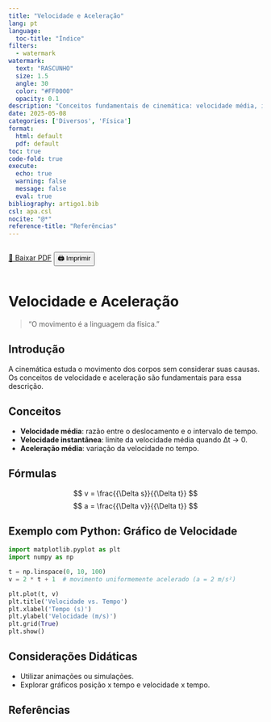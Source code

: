```yaml
---
title: "Velocidade e Aceleração"
lang: pt
language:
  toc-title: "Índice"
filters:
  - watermark
watermark:
  text: "RASCUNHO"
  size: 1.5
  angle: 30
  color: "#FF0000"
  opacity: 0.1
description: "Conceitos fundamentais de cinemática: velocidade média, instantânea e aceleração."
date: 2025-05-08
categories: ['Diversos', 'Física']
format:
  html: default
  pdf: default
toc: true
code-fold: true
execute:
  echo: true
  warning: false
  message: false
  eval: true
bibliography: artigo1.bib
csl: apa.csl
nocite: "@*"
reference-title: "Referências"
---
```


::: {.content-visible when-format="html"}
<div style="display: flex; gap: 1rem; margin-bottom: 1rem;">
  <a href="./index.pdf" target="_blank" class="btn btn-primary">📄 Baixar PDF</a>
  <button onclick="window.print()" class="btn btn-outline-secondary">🖨️ Imprimir</button>
</div>
:::

<div style="margin-top: 2rem;"></div>


# Velocidade e Aceleração

> "O movimento é a linguagem da física."

## Introdução

A cinemática estuda o movimento dos corpos sem considerar suas causas. Os conceitos de velocidade e aceleração são fundamentais para essa descrição.

## Conceitos

- **Velocidade média**: razão entre o deslocamento e o intervalo de tempo.
- **Velocidade instantânea**: limite da velocidade média quando Δt → 0.
- **Aceleração média**: variação da velocidade no tempo.

## Fórmulas

$$ v = \frac{{\Delta s}}{{\Delta t}} $$
$$ a = \frac{{\Delta v}}{{\Delta t}} $$

## Exemplo com Python: Gráfico de Velocidade

```python
import matplotlib.pyplot as plt
import numpy as np

t = np.linspace(0, 10, 100)
v = 2 * t + 1  # movimento uniformemente acelerado (a = 2 m/s²)

plt.plot(t, v)
plt.title('Velocidade vs. Tempo')
plt.xlabel('Tempo (s)')
plt.ylabel('Velocidade (m/s)')
plt.grid(True)
plt.show()
```

## Considerações Didáticas

- Utilizar animações ou simulações.
- Explorar gráficos posição x tempo e velocidade x tempo.


## Referências


